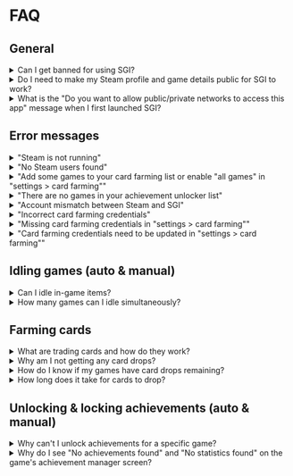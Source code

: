 # FAQ

## General

<details>
    <summary>Can I get banned for using SGI?</summary>
    > No, SGI uses Steam's official API and interacts with Steam just like normal gaming activity
</details>

<details>
    <summary>Do I need to make my Steam profile and game details public for SGI to work?</summary>
    > Yes. For some features to function correctly SGI requires your Steam profile and game details to be set to public in your [privacy settings](https://steamcommunity.com/id/undefined/edit/settings)
</details>

<details>
    <summary>What is the "Do you want to allow public/private networks to access this app" message when I first launched SGI?</summary>
    > SGI needs to handle multiple inbound/outbound HTTP requests to fetch data from Steam. For SGI to function correctly you will need to accept this prompt
    >
    > If you declined the prompt already, you will need to add SGI as an allowed app in Windows Defender Firewall:
    >
    > 1. Open the Windows Control Panel
    > 2. Go to System and Security > Windows Defender Firewall
    > 3. Click on "Allow an app or feature through Windows Defender Firewall"
    > 4. Click "Change settings" then "Add another app..." and then "Browse"
    > 5. Navigate to the install directory of the app you want to add, select it, and click "Open"
    > 6. Check the boxes for "Private" and/or "Public" networks as needed
    > 7. Click "OK" to save the changes
</details>

## Error messages

<details>
    <summary>"Steam is not running"</summary>
    > Most features of SGI require the Steam client to be running, and you must be signed in to the same account you are currently logged in to SGI with
</details>

<details>
    <summary>"No Steam users found"</summary>
    > * The Steam client needs to be installed
    > * You need to be signed in to at least one Steam account in the Steam client
    > * SGI failed to find the install directory for Steam. Try reinstalling Steam in its default location `C:\Program Files (x86)\Steam`
    >
    > SGI will automatically search for the Steam install directory by referencing Windows registry keys. Make sure the registry keys are correct by following these steps:
    > 1. Press `WinKey + S` to open the search bar
    > 2. Type `Registry Editor` and press `Enter` to open the Registry Editor
    > 3. Navigate to `HKEY_CURRENT_USER\Software\Valve\Steam` and make sure the value of `SteamPath` is set to the correct path of your Steam installation
    > 4. If the value is not set to the correct path of your Steam installation, you can manually set it by right-clicking on `SteamPath`, selecting `Modify`, and entering the correct path (e.g., `C:\Program Files (x86)\Steam`)
    > 5. Close the Registry Editor and restart SGI
</details>

<details>
    <summary>"Add some games to your card farming list or enable "all games" in "settings > card farming""</summary>
    > Your `card farming list` is empty. You either need to add games to the list by following [these steps](/docs/features/card-farming), or enable the `all games` setting in [Settings > Card Farming](/docs/settings/card-farming)
</details>

<details>
    <summary>"There are no games in your achievement unlocker list"</summary>
    > Your `achievement unlocker list` is empty. You can add games to your list by following [these steps](/docs/features/achievement-unlocker)
</details>

<details>
    <summary>"Account mismatch between Steam and SGI"</summary>
    > You are logged in to the Steam client with a different account than you are using in SGI. Most features in SGI require you to be logged in to the same account in both the Steam client and SGI
</details>

<details>
    <summary>"Incorrect card farming credentials"</summary>
    > * You have entered the incorrect cookies. Follow the steps found in the [Steam Credentials](/docs/steam-credentials) section
    > * Steam accounts with [Family View](https://store.steampowered.com/parental/) _(parental restrictions)_ enabled will also have a `steamParental` cookie that needs to be saved in SGI's settings
    > * In some cases, Steam accounts might have a `steamMachineAuth` cookie that needs to be saved in SGI's settings
</details>

<details>
    <summary>"Missing card farming credentials in "settings > card farming""</summary>
    > SGI requires your Steam community credentials for the account that you plan to farm cards on to see if games in your library have card drops remaining or not. Read the [Steam Credentials](/docs/steam-credentials) section for more information
</details>

<details>
    <summary>"Card farming credentials need to be updated in "settings > card farming""</summary>
    > From time to time the cookies you supply to SGI will expire for several reasons and they will need to be updated. Follow the [Steam Credentials](/docs/steam-credentials) steps to get the updated cookies
</details>

## Idling games (auto & manual)

<details>
    <summary>Can I idle in-game items?</summary>
    > No. SGI cannot idle in-game items as it doesn't run an instance of the game. A feature like this could also be seen as exploiting in most game's ToS
</details>

<details>
    <summary>How many games can I idle simultaneously?</summary>
    > You can idle a max of 32 games simultaneously. This is the same limit used when farming cards
</details>

## Farming cards

<details>
    <summary>What are trading cards and how do they work?</summary>
    > This is covered in great detail in [Steam's Trading Cards FAQ](https://steamcommunity.com/tradingcards/faq)
</details>

<details>
    <summary>Why am I not getting any card drops?</summary>
    > * You can only receive a limited amount of card drops per game, check "How do I know if my games have card drops remaining?" below for more information
    > * New accounts, accounts with recently refunded games, or accounts with [other restrictions](https://help.steampowered.com/en/faqs/view/71D3-35C2-AD96-AA3A) might experience a delay of up to 3 hours before receiving their first card drop, or even no card drops at all
    > * You must be connected to the internet and signed in to the Steam client
    > * Free-to-play (F2P) games typically require in-game purchases to drop cards
    > * You need to own the game on your account. It can't be a family-shared game
    > * Games must not be [marked as private](https://help.steampowered.com/en/faqs/view/1150-C06F-4D62-4966)
    > * Paid games earned from promotions typically won't drop cards
</details>

<details>
    <summary>How do I know if my games have card drops remaining?</summary>
    > 1. Go to your Steam profile
    > 2. Click on `Badges`
    > 3. Scroll down, or press `CTRL+F` to search for the game's title
    > 4. In the top-right of the game card, you will see either `X card drops remaining` or `no card drops remaining`
</details>

<details>
    <summary>How long does it take for cards to drop?</summary>
    > Card drop timers can be different for every game. The developer sets them and they can vary from 15 minutes to 1 hour
</details>

## Unlocking & locking achievements (auto & manual)

<details>
    <summary>Why can't I unlock achievements for a specific game?</summary>
    > While most achievements for most games can be unlocked with SGI, some can't be. Some games contain `protected` achievements and statistics that can only be modified by official game servers. [Learn more](https://partner.steamgames.com/doc/features/achievements#game_server_stats:~:text=Stats%20and%20achievements%20that%20are%20settable%20by%20game%20servers%20cannot%20be%20set%20by%20clients.)
</details>

<details>
    <summary>Why do I see "No achievements found" and "No statistics found" on the game's achievement manager screen?</summary>
    > * The game you are trying to view achievements for does not have any achievements
    > * Your 'Game Details' are set to private in your Steam profile settings
</details>